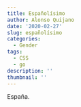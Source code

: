 ```yaml
---
title: Españolísimo
author: Alonso Quijano
date: '2020-02-27'
slug: españolísimo
categories:
  - Gender
tags:
  - CSS
  - go
description: ''
thumbnail: ''
---
```

España.